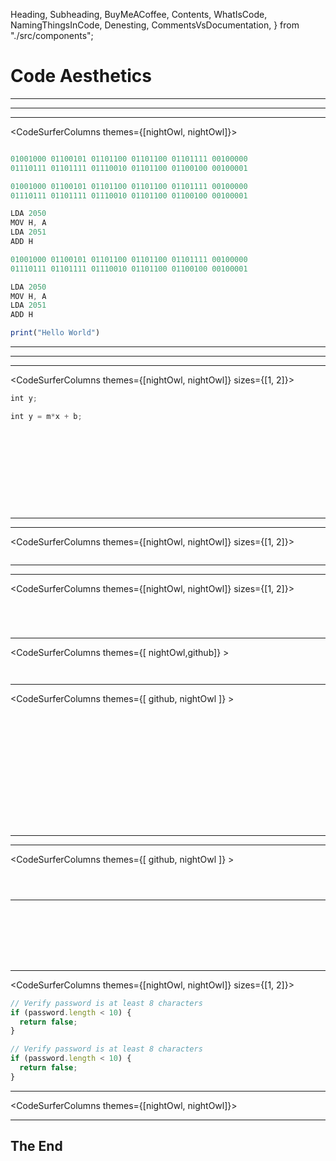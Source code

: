 
  Heading,
  Subheading,
  BuyMeACoffee,
  Contents,
  WhatIsCode,
  NamingThingsInCode,
  Denesting,
  CommentsVsDocumentation,
} from "./src/components";


<Head>
  <title>Code Aesthetics</title>
</Head>

# Code Aesthetics <Thing />

<Subheading text="The Art of Writing Beautiful Code" />

---

<Contents />

---

<WhatIsCode />

---

<CodeSurferColumns themes={[nightOwl, nightOwl]}>

<Step>

<Heading text="Is that it ?" />

```js

```

</Step>

<Step>

<Heading text="Is that it ?" />

```js 1:2  subtitle="First came binary"
01001000 01100101 01101100 01101100 01101111 00100000
01110111 01101111 01110010 01101100 01100100 00100001
```

</Step>

<Step>

<Heading text="Is that it ?" />

```js 4:7 subtitle="Then came the assembly"
01001000 01100101 01101100 01101100 01101111 00100000
01110111 01101111 01110010 01101100 01100100 00100001

LDA 2050
MOV H, A
LDA 2051
ADD H
```

</Step>

<Step>

<Heading text="Is that it ?" />

```js 9 subtitle="And now we are here"
01001000 01100101 01101100 01101100 01101111 00100000
01110111 01101111 01110010 01101100 01100100 00100001

LDA 2050
MOV H, A
LDA 2051
ADD H

print("Hello World")
```

</Step>

</CodeSurferColumns>

---

<Heading text="Human-centric code" />

---

<NamingThingsInCode />

---

<CodeSurferColumns themes={[nightOwl, nightOwl]} sizes={[1, 2]}>

<Step>

<Heading text="Bad naming patterns" />

```js title="Single letter names" subtitle="They don't tell you anything about the variable"
int y;
```

</Step>

<Step>

<Heading text="Bad naming patterns" />

```js title="Single letter names" subtitle="They don't tell you anything about the variable"
int y = m*x + b;
```

</Step>

<Step>

<Heading text="Bad naming patterns" />

```js file=./src/code/abbreviation_1.js title="Never abbreviate"

```

</Step>

<Step>

<Heading text="Bad naming patterns" />

```js 1[10:26],2[9:11],3[9:11],4[9:11],5[9:11],6[7],7[10:13,20:23],10[10:12,19:21],13[10:13,20:23] file=./src/code/abbreviation_1.js title="Never abbreviate" subtitle="What do they even mean ?"

```

</Step>

<Step>

<Heading text="Bad naming patterns" />

```js 1[10:44],2[9:21],3[9:20],4[9:24],5[9:22],6[7:12],7[14:19,30:35],10[14:18,29:33],13[14:22,33:41] file=./src/code/abbreviation_2.js title="Never abbreviate"

```

</Step>

<Step>

<Heading text="Bad naming patterns" />

```js file=./src/code/abbreviation_2.js title="Never abbreviate" subtitle="Now the world is a better place"

```

</Step>

<Step>

<Heading text="Bad naming patterns" />

```js file=./src/code/namingInterfaces_1.ts title="Adding types to your types" subtitle="A practice followed in C#"

```

</Step>

<Step>

<Heading text="Bad naming patterns" />

```js file=./src/code/namingInterfaces_2.ts title="Adding types to your types"

```

</Step>

<Step>

<Heading text="Bad naming patterns" />

```js 3[24:33] file=./src/code/namingInterfaces_2.ts title="Adding types to your types" subtitle="FileSaver could be an interface an abstract or concrete class. Makes no difference for JPEGImage class"

```

</Step>

<Step>

<Heading text="Bad naming patterns" />

```js file=./src/code/namingClasses_1.ts title="Naming a class 'Base' or 'Abstract'"

```

</Step>

<Step>

<Heading text="Bad naming patterns" />

```js file=./src/code/namingClasses_2.ts title="Naming a class 'Base' or 'Abstract'" subtitle="We tend to name the parent Base"

```

</Step>

<Step>

<Heading text="Bad naming patterns" />

```js file=./src/code/namingClasses_3.ts title="Naming a class 'Base' or 'Abstract'" subtitle="Over specify the child class"

```

</Step>

</CodeSurferColumns>

---

<Heading text="Never Nest" />

---

<CodeSurferColumns themes={[nightOwl, nightOwl]} sizes={[1, 2]}>

<Step>

<Heading text="Never Nest" />

```c file=./src/code/threeDeepNesting_1.c subtitle="Has more innner blocks to a function"

```

</Step>

</CodeSurferColumns>

---

<Denesting />

---

<CodeSurferColumns themes={[nightOwl, nightOwl]} sizes={[1, 2]}>

<Step>

<Heading text="Extraction" />

```c file=./src/code/extraction_1.c

```

</Step>
  
<Step>

<Heading text="Extraction" />

```c file=./src/code/extraction_2.c subtitle="Move the filtering logic to a separate function"

```

</Step>

<Step>

<Heading text="Inversion" />

```c file=./src/code/inversion_1.c subtitle="Let's invert the conditon next"

```

</Step>

<Step>

<Heading text="Inversion" />

```c file=./src/code/inversion_2.c subtitle="Thus eliminating one level of nesting"

```

</Step>

</CodeSurferColumns>

---

<CodeSurferColumns themes={[ nightOwl,github]} >
  
<Step>

```c file=./src/code/extraction_1.c title="Before"

```

```c file=./src/code/inversion_2.c title="After"

```

</Step>

</CodeSurferColumns>

---

<CodeSurferColumns themes={[ github, nightOwl ]} >

<Step subtitle="Lots of conditions to check">

```c file=./src/code/inversionExample_1.java

```

```c showNumbers file=./src/code/inversionExample_1.java

```

</Step>

<Step subtitle="Lots of conditions to check">

```c showNumbers file=./src/code/inversionExample_1.java

```

```c 4,5,23:25,27 showNumbers file=./src/code/inversionExample_1.java

```

</Step>

<Step subtitle="Apply inversion over and over">

```c showNumbers file=./src/code/inversionExample_1.java

```

```c 4,5,7:9,27 showNumbers file=./src/code/inversionExample_2.java

```

</Step>

<Step subtitle="Apply inversion over and over">

```c showNumbers file=./src/code/inversionExample_1.java

```

```c 1:26 showNumbers file=./src/code/inversionExample_3.java

```

</Step>

<Step subtitle="Apply inversion over and over">

```c showNumbers file=./src/code/inversionExample_1.java

```

```c 10,11,21:23,25 showNumbers file=./src/code/inversionExample_3.java

```

</Step>

<Step>

```c showNumbers file=./src/code/inversionExample_1.java

```

```c 9,10,12 showNumbers file=./src/code/inversionExample_4.java

```

</Step>

<Step subtitle="Separates the code in to 2 sections, a gatekeeping part and the crux of the functionality">

```c showNumbers file=./src/code/inversionExample_1.java

```

```c showNumbers file=./src/code/inversionExample_4.java

```

</Step>

</CodeSurferColumns>

---

<Heading text="Don't write commnets" />

---

<CodeSurferColumns themes={[ github, nightOwl ]} >
  
<Step>

<Heading text="Don't write commnets" />

```js file=./src/code/codeComments_1.js

```

</Step>

<Step>

<Heading text="Don't write commnets" />

```js 1,2,3,4 file=./src/code/codeComments_2.js subtitle="You could write a comment"

```

</Step>

<Step>

<Heading text="Don't write commnets" />

```js 1,2,3,4 file=./src/code/codeComments_3.js subtitle="But code is a much better way to express intent"

```

</Step>

</CodeSurferColumns>

---

<CodeSurfer>

```js file=./src/code/codeComments_example_1.js

```

```js file=./src/code/codeComments_example_2.js subtitle="Simplify by using variables to name parts of the expression"

```

```js file=./src/code/codeComments_example_3.js subtitle="Simplify by using variables to name parts of the expression"

```

```js file=./src/code/codeComments_example_4.js subtitle="Simplify by using variables to name parts of the expression"

```

```js 1,2,3,12 file=./src/code/codeComments_example_4.js subtitle="Now the condition reads like the comment does."

```

```js file=./src/code/codeComments_example_5.js subtitle="Comment is redundant and so we can remove it"

```

```js 13:15 file=./src/code/codeComments_example_6.js subtitle="You could also consider moving the condition to its own function"

```

</CodeSurfer>

---

<CodeSurferColumns themes={[nightOwl, nightOwl]} sizes={[1, 2]}>

<Step>

<Heading text="Why not both ?" />

```js title="Comments get bugs"
// Verify password is at least 8 characters
if (password.length < 10) {
  return false;
}
```

</Step>

<Step subtitle="For code we have unit tests, compiler checks and linting">

<Heading text="Why not both ?" />

```js title="Comments get bugs"
// Verify password is at least 8 characters
if (password.length < 10) {
  return false;
}
```

</Step>
  
</CodeSurferColumns>

---

<CodeSurferColumns themes={[nightOwl, nightOwl]}>

<Step>

<Heading text="Documentation v/s Commenting" />

<CommentsVsDocumentation />

</Step>

</CodeSurferColumns>

---

## The End

<BuyMeACoffee />
